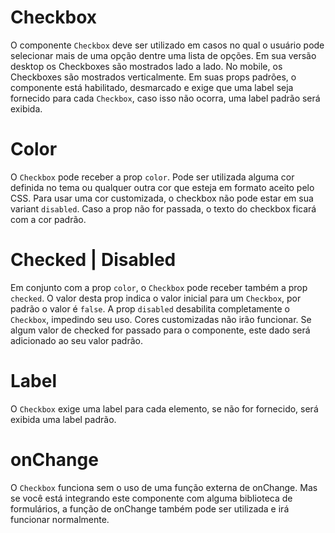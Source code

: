 

<Meta title='Data Input|Checkbox' component={Checkbox} />

# Checkbox

O componente `Checkbox` deve ser utilizado em casos no qual o usuário pode selecionar mais de uma opção dentre uma lista de opções. Em sua versão desktop os Checkboxes são mostrados lado a lado. No mobile, os Checkboxes são mostrados verticalmente. Em suas props padrões, o componente está habilitado, desmarcado e exige que uma label seja fornecido para cada `Checkbox`, caso isso não ocorra, uma label padrão será exibida.

<Preview>
  <Story
    name='Base'
    parameters={{
      design: {
        type: 'figma',
        url: 'https://www.figma.com/file/O3bKxIcsj2rc1FNIRclJyT/Saturn-System?node-id=239%3A148'
      }
    }}
  >
    <ThemeProvider>
      <Checkbox label='Not selected' />
      <Checkbox checked={true} label='Selected' />
      <Checkbox label='Not selected custom color' color='#ff00ff' />
      <Checkbox label='Selected custom color' color='success' checked={true} />
      <Checkbox checked={true} label='Selected disabled' disabled={true} />
      <Checkbox checked={false} label='Not selected disabled' disabled={true} />
      <Checkbox />
      <Checkbox checkbox={true} color='secondary' />
    </ThemeProvider>
  </Story>
</Preview>

# Color

O `Checkbox` pode receber a prop `color`. Pode ser utilizada alguma cor definida no tema ou qualquer outra cor que esteja em formato aceito pelo CSS. Para usar uma cor customizada, o checkbox não pode estar em sua variant `disabled`. Caso a prop não for passada, o texto do checkbox ficará com a cor padrão.

<Preview>
  <Story
    name='Color'
    parameters={{
      design: {
        type: 'figma',
        url: 'https://www.figma.com/file/O3bKxIcsj2rc1FNIRclJyT/Saturn-System?node-id=239%3A148'
      }
    }}
  >
    <ThemeProvider>
      <Checkbox label='Default color' />
      <Checkbox label='Not selected custom color' color='#ff0000' />
      <Checkbox label='Selected custom color' color='warning' checked={true} />
    </ThemeProvider>
  </Story>
</Preview>

# Checked | Disabled

Em conjunto com a prop `color`, o `Checkbox` pode receber também a prop `checked`. O valor desta prop indica o valor inicial para um `Checkbox`, por padrão o valor é `false`. A prop `disabled` desabilita completamente o `Checkbox`, impedindo seu uso. Cores customizadas não irão funcionar. Se algum valor de checked for passado para o componente, este dado será adicionado ao seu valor padrão.

<Preview>
  <Story
    name='Checked | Disabled'
    parameters={{
      design: {
        type: 'figma',
        url: 'https://www.figma.com/file/O3bKxIcsj2rc1FNIRclJyT/Saturn-System?node-id=239%3A148'
      }
    }}
  >
    <ThemeProvider>
      <Checkbox label='Not selected' />
      <Checkbox checked={true} label='Selected' />
      <Checkbox checked={false} label='Not selected disabled' disabled={true} />
      <Checkbox checked={true} label='Selected disabled' disabled={true} />
    </ThemeProvider>
  </Story>
</Preview>

# Label

O `Checkbox` exige uma label para cada elemento, se não for fornecido, será exibida uma label padrão.

<Preview>
  <Story
    name='label'
    parameters={{
      design: {
        type: 'figma',
        url: 'https://www.figma.com/file/O3bKxIcsj2rc1FNIRclJyT/Saturn-System?node-id=239%3A148'
      }
    }}
  >
    <ThemeProvider>
      <Checkbox checked={false} />
    </ThemeProvider>
  </Story>
</Preview>

# onChange

O `Checkbox` funciona sem o uso de uma função externa de onChange. Mas se você está integrando este componente com alguma biblioteca de formulários, a função de onChange também pode ser utilizada e irá funcionar normalmente.

<Preview>
  <Story
    name='onChange'
    parameters={{
      design: {
        type: 'figma',
        url: 'https://www.figma.com/file/O3bKxIcsj2rc1FNIRclJyT/Saturn-System?node-id=239%3A148'
      }
    }}
  >
    <ThemeProvider>
      <Checkbox label='Not selected' />
    </ThemeProvider>
  </Story>
</Preview>
